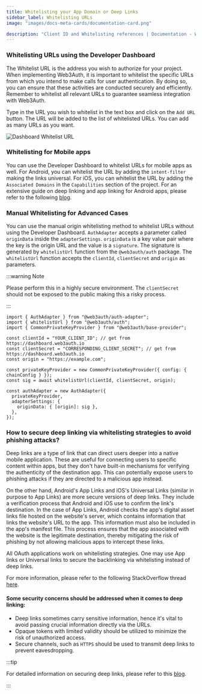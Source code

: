 ```yaml
---
title: Whitelisting your App Domain or Deep Links
sidebar_label: Whitelisting URLs
image: "images/docs-meta-cards/documentation-card.png"

description: "Client ID and Whitelisting references | Documentation - Web3Auth"
---
```



### Whitelisting URLs using the Developer Dashboard

The Whitelist URL is the address you wish to authorize for your project. When implementing Web3Auth,
it is important to whitelist the specific URLs from which you intend to make calls for user
authentication. By doing so, you can ensure that these activities are conducted securely and
efficiently. Remember to whitelist all relevant URLs to guarantee seamless integration with
Web3Auth.

Type in the URL you wish to whitelist in the text box and click on the `Add URL` button. The URL
will be added to the list of whitelisted URLs. You can add as many URLs as you want.

<div style={{ flexBasis: "300px", flexGrow: "1", textAlign: "center" }}>
  <img
    src={DashboardWhiteListURL}
    style={{ alignSelf: "center", maxWidth: "100%" }}
    alt="Dashboard Whitelist URL"
  />
</div>

### Whitelisting for Mobile apps

You can use the Developer Dashboard to whitelist URLs for mobile apps as well. For Android, you can
whitelist the URL by adding the `intent-filter` making the links universal. For iOS, you can
whitelist the URL by adding the `Associated Domains` in the `Capabilities` section of the project.
For an extensive guide on deep linking and app linking for Android apps, please refer to the
following
[blog](https://blog.web3auth.io/a-comprehensive-guide-to-deep-links-and-app-links-in-android/).

### Manual Whitelisting for Advanced Cases

You can use the manual origin whitelisting method to whitelist URLs without using the Developer
Dashboard. `AuthAdapter` accepts a parameter called `originData` inside the `adapterSettings`.
`originData` is a key value pair where the key is the origin URL and the value is a `signature`. The
signature is generated by `whitelistUrl` function from the `@web3auth/auth` package. The
`whitelistUrl` function accepts the `clientId`, `clientSecret` and `origin` as parameters.

:::warning Note

Please perform this in a highly secure environment. The `clientSecret` should not be exposed to the
public making this a risky process.

:::

```tsx
import { AuthAdapter } from "@web3auth/auth-adapter";
import { whitelistUrl } from "@web3auth/auth";
import { CommonPrivateKeyProvider } from "@web3auth/base-provider";

const clientId = "YOUR_CLIENT_ID"; // get from https://dashboard.web3auth.io
const clientSecret = "CORRESPONDING_CLIENT_SECRET"; // get from https://dashboard.web3auth.io
const origin = "https://example.com";

const privateKeyProvider = new CommonPrivateKeyProvider({ config: { chainConfig } });
const sig = await whitelistUrl(clientId, clientSecret, origin);

const authAdapter = new AuthAdapter({
  privateKeyProvider,
  adapterSettings: {
    originData: { [origin]: sig },
  },
});
```

### How to secure deep linking via whitelisting strategies to avoid phishing attacks?

Deep links are a type of link that can direct users deeper into a native mobile application. These
are useful for connecting users to specific content within apps, but they don't have built-in
mechanisms for verifying the authenticity of the destination app. This can potentially expose users
to phishing attacks if they are directed to a malicious app instead.

On the other hand, Android's App Links and iOS's Universal Links (similar in purpose to App Links)
are more secure versions of deep links. They include a verification process that Android and iOS use
to confirm the link's destination. In the case of App Links, Android checks the app's digital asset
links file hosted on the website's server, which contains information that links the website's URL
to the app. This information must also be included in the app's manifest file. This process ensures
that the app associated with the website is the legitimate destination, thereby mitigating the risk
of phishing by not allowing malicious apps to intercept these links.

All OAuth applications work on whitelisting strategies. One may use App links or Universal links to
secure the backlinking via whitelisting instead of deep links.

For more information, please refer to the following StackOverflow thread
[here](https://stackoverflow.com/questions/46169025/android-deep-links-and-app-links-confused).

#### Some security concerns should be addressed when it comes to deep linking:

- Deep links sometimes carry sensitive information, hence it's vital to avoid passing crucial
  information directly via the URLs.
- Opaque tokens with limited validity should be utilized to minimize the risk of unauthorized
  access.
- Secure channels, such as `HTTPS` should be used to transmit deep links to prevent eavesdropping.

:::tip

For detailed information on securing deep links, please refer to this
[blog](https://blog.web3auth.io/a-comprehensive-guide-to-deep-links-and-app-links-in-android/).

:::
